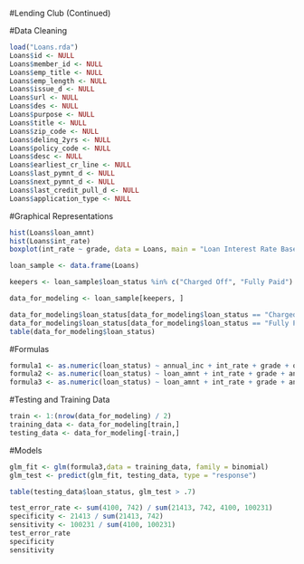 
#Lending Club (Continued)

#Data Cleaning
```r
load("Loans.rda")
Loans$id <- NULL
Loans$member_id <- NULL
Loans$emp_title <- NULL
Loans$emp_length <- NULL
Loans$issue_d <- NULL
Loans$url <- NULL
Loans$des <- NULL
Loans$purpose <- NULL
Loans$title <- NULL
Loans$zip_code <- NULL
Loans$delinq_2yrs <- NULL
Loans$policy_code <- NULL
Loans$desc <- NULL
Loans$earliest_cr_line <- NULL
Loans$last_pymnt_d <- NULL
Loans$next_pymnt_d <- NULL
Loans$last_credit_pull_d <- NULL
Loans$application_type <- NULL
```

#Graphical Representations
```r
hist(Loans$loan_amnt)
hist(Loans$int_rate)
boxplot(int_rate ~ grade, data = Loans, main = "Loan Interest Rate Based on Loan Grade")
```


```r
loan_sample <- data.frame(Loans)
```

```r
keepers <- loan_sample$loan_status %in% c("Charged Off", "Fully Paid")
```

```r
data_for_modeling <- loan_sample[keepers, ]
```

```r
data_for_modeling$loan_status[data_for_modeling$loan_status == "Charged Off"] <- as.numeric(0)
data_for_modeling$loan_status[data_for_modeling$loan_status == "Fully Paid"] <- as.numeric(1)
table(data_for_modeling$loan_status)
```


#Formulas
```r
formula1 <- as.numeric(loan_status) ~ annual_inc + int_rate + grade + out_prncp
formula2 <- as.numeric(loan_status) ~ loan_amnt + int_rate + grade + annual_inc + total_pymnt
formula3 <- as.numeric(loan_status) ~ loan_amnt + int_rate + grade + annual_inc + total_pymnt + sub_grade + funded_amnt_inv + verification_status + dti + open_acc + revol_bal
```

#Testing and Training Data
```r
train <- 1:(nrow(data_for_modeling) / 2)
training_data <- data_for_modeling[train,]
testing_data <- data_for_modeling[-train,]
```

#Models
```r
glm_fit <- glm(formula3,data = training_data, family = binomial)
glm_test <- predict(glm_fit, testing_data, type = "response")
```

```r
table(testing_data$loan_status, glm_test > .7)
```

```r
test_error_rate <- sum(4100, 742) / sum(21413, 742, 4100, 100231)
specificity <- 21413 / sum(21413, 742)
sensitivity <- 100231 / sum(4100, 100231)
test_error_rate
specificity
sensitivity
```

